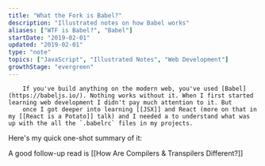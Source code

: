 ```yaml
---
title: "What the Fork is Babel?"
description: "Illustrated notes on how Babel works"
aliases: ["WTF is Babel?", "Babel"]
startDate: "2019-02-01"
updated: "2019-02-01"
type: "note"
topics: ["JavaScript", "Illustrated Notes", "Web Development"]
growthStage: "evergreen"
---
```


<IntroParagraph >

		If you've build anything on the modern web, you've used [Babel](https://babeljs.io/). Nothing works without it. When I first started learning web development I didn't pay much attention to it. But
		once I got deeper into learning [[JSX]] and React (more on that in my [[React is a Potato]] talk) and I needed a to understand what was up with the all the `.babelrc` files in my projects.

</IntroParagraph >

Here's my quick one-shot summary of it:

<BasicImage
		width = "860px"
		alt = "Babel is a translator that turns different varieties of JS into ES5 - a commonly shared version"
		src = "https://res.cloudinary.com/dg3gyk0gu/image/upload/c_scale,w_900/v1592262873/maggieappleton.com/egghead-course-notes/Babel_Final_Sm_2x.png"
/>

A good follow-up read is [[How Are Compilers & Transpilers Different?]]
